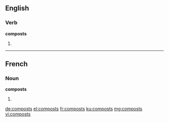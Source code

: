 ==English==

===Verb===
'''composts'''

# {{third-person singular of|compost}}

----

==French==

===Noun===
'''composts''' {{m}}

# {{plural of|[[compost]]|lang=fr}}

[[de:composts]]
[[el:composts]]
[[fr:composts]]
[[ku:composts]]
[[mg:composts]]
[[vi:composts]]